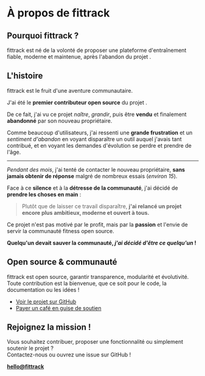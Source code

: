 
# À propos de fittrack

## Pourquoi fittrack ?

fittrack est né de la volonté de proposer une plateforme d'entraînement fiable, moderne et maintenue, après l'abandon du projet <WorkoutLol variant="muted" />.

## L'histoire

fittrack est le fruit d'une aventure communautaire.

J'ai été le **premier contributeur open source** du projet <WorkoutLol variant="muted" />.

De ce fait, j'ai vu ce projet *naître*, *grandir*, puis être **vendu** et finalement **abandonné** par son nouveau propriétaire.

Comme beaucoup d'utilisateurs, j'ai ressenti une **grande frustration** et un *sentiment d'abandon* en voyant disparaître un outil auquel j'avais tant contribué, et en voyant les demandes d'évolution se perdre et prendre de l'âge.

---

*Pendant des mois*, j'ai tenté de contacter le nouveau propriétaire, **sans jamais obtenir de réponse** malgré de nombreux essais (*environ 15*).

Face à ce **silence** et à la **détresse de la communauté**, j'ai décidé de **prendre les choses en main** :

> Plutôt que de laisser ce travail disparaître, **j'ai relancé un projet encore plus ambitieux, moderne et ouvert à tous.**

Ce projet n'est pas motivé par le profit, mais par la **passion** et l'envie de servir la communauté fitness open source.

**Quelqu'un devait sauver la communauté, _j'ai décidé d'être ce quelqu'un_ !**

## Open source & communauté

fittrack est open source, garantir transparence, modularité et évolutivité.  
Toute contribution est la bienvenue, que ce soit pour le code, la documentation ou les idées !

- [Voir le projet sur GitHub](https://github.com/Snouzy/fittrack)
- [Payer un café en guise de soutien](https://ko-fi.com/fittrack)

## Rejoignez la mission !

Vous souhaitez contribuer, proposer une fonctionnalité ou simplement soutenir le projet ?  
Contactez-nous ou ouvrez une issue sur GitHub !

**[hello@fittrack](mailto:hello@fittrack)**